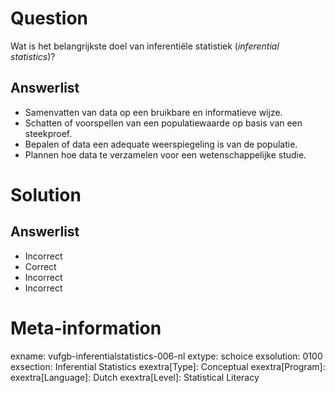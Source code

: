 Question
========
  
Wat is het belangrijkste doel van inferentiële statistiek (*inferential statistics*)?
  
Answerlist
----------
* Samenvatten van data op een bruikbare en informatieve wijze.
* Schatten of voorspellen van een populatiewaarde op basis van een steekproef.
* Bepalen of data een adequate weerspiegeling is van de populatie.
* Plannen hoe data te verzamelen voor een wetenschappelijke studie.


Solution
========

Answerlist
----------
* Incorrect
* Correct
* Incorrect
* Incorrect

Meta-information
================
exname: vufgb-inferentialstatistics-006-nl
extype: schoice
exsolution: 0100
exsection: Inferential Statistics
exextra[Type]: Conceptual
exextra[Program]: 
exextra[Language]: Dutch
exextra[Level]: Statistical Literacy
